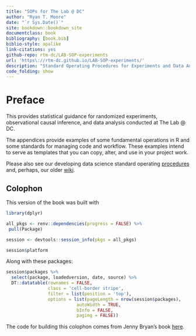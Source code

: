 ```yaml
--- 
title: "SOPs for The Lab @ DC"
author: "Ryan T. Moore"
date: "`r Sys.Date()`"
site: bookdown::bookdown_site
documentclass: book
bibliography: [book.bib]
biblio-style: apalike
link-citations: yes
github-repo: rtm-dc/LAB-SOP-experiments
url: 'https\://rtm-dc.github.io/LAB-SOP-experiments/'
description: "Standard Operating Procedures for Experiments and Data Analysis at The Lab @ DC."
code_folding: show
---
```


# Preface {.unnumbered}

This provides statistical guidance for randomized experiments, observational causal inference, and data analysis conducted at The Lab \@ DC.

The appendices provide examples of some fundamental operations in R and some standards for managing code and workflow. These examples intend to serve as templates that you can copy, alter, and use in your project work.

Please also see our developing data science standard operating [procedures](https://github.com/thelabdc/labDsSops) and, perhaps, our older [wiki](https://github.com/thelabdc/LAB-Wiki/wiki).

## Colophon {.unnumbered}

This version of the book was built with

```r
library(dplyr)

all_pkgs <- renv::dependencies(progress = FALSE) %>% 
 pull(Package) 

session <- devtools::session_info(pkgs = all_pkgs)

session$platform
```

Along with these packages:

```r
session$packages %>% 
  select(package, loadedversion, date, source) %>% 
  DT::datatable(rownames = FALSE,
                class = 'cell-border stripe',
                filter = list(position = 'top'),
                options = list(pageLength = nrow(session$packages), 
                           autoWidth = TRUE,
                           bInfo = FALSE,
                           paging = FALSE))
```

The code for building this colophon comes from Jenny Bryan's book [here](https://github.com/rstudio-education/stat545/blob/master/index.Rmd).
